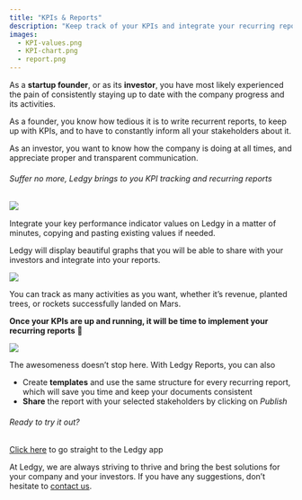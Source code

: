 ```yaml
---
title: "KPIs & Reports"
description: "Keep track of your KPIs and integrate your recurring reports on Ledgy"
images:
  - KPI-values.png
  - KPI-chart.png
  - report.png
---
```


As a **startup founder**, or as its **investor**, you have most likely experienced the pain of consistently staying up to date with the company progress and its activities.

As a founder, you know how tedious it is to write recurrent reports, to keep up with KPIs, and to have to constantly inform all your stakeholders about it.

As an investor, you want to know how the company is doing at all times, and appreciate proper and transparent communication.

###### Suffer no more, Ledgy brings to you KPI tracking and recurring reports

<Img src="KPI-values.png" align="left" size="300"/>

<br />

Integrate your key performance indicator values on Ledgy in a matter of minutes, copying and pasting existing values if needed.

Ledgy will display beautiful graphs that you will be able to share with your investors and integrate into your reports.

<Img src="KPI-chart.png"/>

<br />

You can track as many activities as you want, whether it’s revenue, planted trees, or rockets successfully landed on Mars.

**Once your KPIs are up and running, it will be time to implement your recurring reports** 🚀


<Img src="report.png" />

The awesomeness doesn’t stop here. With Ledgy Reports, you can also
* Create **templates** and use the same structure for every recurring report, which will save you time and keep your documents consistent
* **Share** the report with your selected stakeholders by clicking on *Publish*

###### Ready to try it out?

[Click here](https://app.ledgy.com) to go straight to the Ledgy app


At Ledgy, we are always striving to thrive and bring the best solutions for your company and your investors. If you have any suggestions, don’t hesitate to ​[contact us​](mailto:contact@ledgy.com).